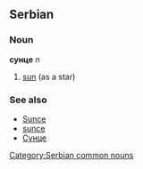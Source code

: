 ==Serbian==
===Noun===
'''сунце''' ''n''
#[[sun]] (as a star)
===See also===
*[[Sunce]]
*[[sunce]]
*[[Сунце]]
[[Category:Serbian common nouns]]